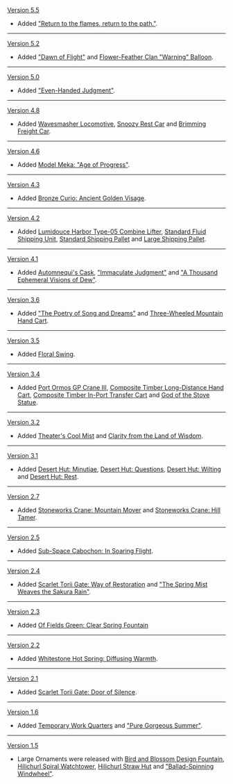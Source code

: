 {{Change History/Header}}
[[Version 5.5]]
* Added [["Return to the flames, return to the path."]].
----
[[Version 5.2]]
* Added [["Dawn of Flight"]] and [[Flower-Feather Clan "Warning" Balloon]].
----
[[Version 5.0]]
* Added [["Even-Handed Judgment"]].
----
[[Version 4.8]]
* Added [[Wavesmasher Locomotive]], [[Snoozy Rest Car]] and [[Brimming Freight Car]].
----
[[Version 4.6]]
* Added [[Model Meka: "Age of Progress"]].
----
[[Version 4.3]]
* Added [[Bronze Curio: Ancient Golden Visage]].
----
[[Version 4.2]]
* Added [[Lumidouce Harbor Type-05 Combine Lifter]], [[Standard Fluid Shipping Unit]], [[Standard Shipping Pallet]] and [[Large Shipping Pallet]].
----
[[Version 4.1]]
* Added [[Automnequi's Cask]], [["Immaculate Judgment"]] and [["A Thousand Ephemeral Visions of Dew"]].
----
[[Version 3.6]]
* Added [["The Poetry of Song and Dreams"]] and [[Three-Wheeled Mountain Hand Cart]].
----
[[Version 3.5]]
* Added [[Floral Swing]].
----
[[Version 3.4]]
* Added [[Port Ormos GP Crane III]], [[Composite Timber Long-Distance Hand Cart]], [[Composite Timber In-Port Transfer Cart]] and [[God of the Stove Statue]].
----
[[Version 3.2]]
* Added [[Theater's Cool Mist]] and [[Clarity from the Land of Wisdom]].
----
[[Version 3.1]]
* Added [[Desert Hut: Minutiae]], [[Desert Hut: Questions]], [[Desert Hut: Wilting]] and [[Desert Hut: Rest]].
----
[[Version 2.7]]
* Added [[Stoneworks Crane: Mountain Mover]] and [[Stoneworks Crane: Hill Tamer]].
----
[[Version 2.5]]
* Added [[Sub-Space Cabochon: In Soaring Flight]].
----
[[Version 2.4]]
* Added [[Scarlet Torii Gate: Way of Restoration]] and [["The Spring Mist Weaves the Sakura Rain"]].
----
[[Version 2.3]]
* Added [[Of Fields Green: Clear Spring Fountain]]
----
[[Version 2.2]]
* Added [[Whitestone Hot Spring: Diffusing Warmth]].
----
[[Version 2.1]]
* Added [[Scarlet Torii Gate: Door of Silence]].
----
[[Version 1.6]]
* Added [[Temporary Work Quarters]] and [["Pure Gorgeous Summer"]].
----
[[Version 1.5]]
* Large Ornaments were released with [[Bird and Blossom Design Fountain]], [[Hilichurl Spiral Watchtower]], [[Hilichurl Straw Hut]] and [["Ballad-Spinning Windwheel"]].